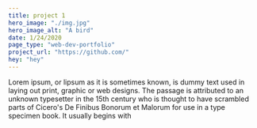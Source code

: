```yaml
---
title: project 1
hero_image: "./img.jpg"
hero_image_alt: "A bird"
date: 1/24/2020
page_type: "web-dev-portfolio"
project_url: "https://github.com/"
hey: "hey"
---
```

Lorem ipsum, or lipsum as it is sometimes known, is dummy text used in laying out print, graphic or web designs. The passage is attributed to an unknown typesetter in the 15th century who is thought to have scrambled parts of Cicero's De Finibus Bonorum et Malorum for use in a type specimen book. It usually begins with